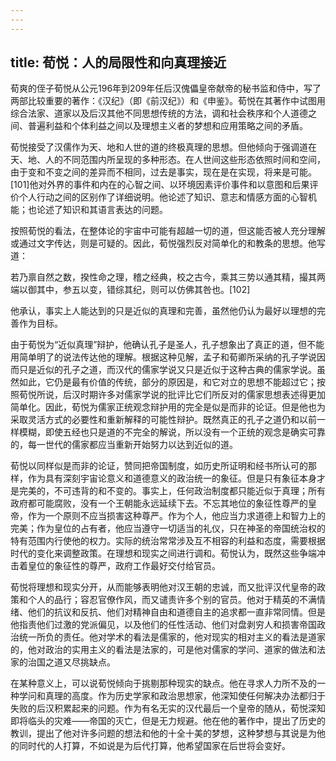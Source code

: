 ```yaml
---
---
---
```

title: 荀悦：人的局限性和向真理接近
---



荀爽的侄子荀悦从公元196年到209年任后汉傀儡皇帝献帝的秘书监和侍中，写了两部比较重要的著作：《汉纪》（即《前汉纪》）和《申鉴》。荀悦在其著作中试图用综合法家、道家以及后汉其他不同思想传统的方法，调和社会秩序和个人道德之间、普遍利益和个体利益之间以及理想主义者的梦想和应用策略之间的矛盾。

荀悦接受了汉儒作为天、地和人世的道的终极真理的思想。但他倾向于强调道在天、地、人的不同范围内所呈现的多种形态。在人世间这些形态依照时间和空间，由于变和不变之间的差异而不相同，过去是事实，现在是在实现，将来是可能。[101]他对外界的事件和内在的心智之间、以环境因素评价事件和以意图和后果评价个人行动之间的区别作了详细说明。他论述了知识、意志和情感方面的心智机能；也论述了知识和其语言表达的问题。

按照荀悦的看法，在整体论的宇宙中可能有超越一切的道，但这能否被人充分理解或通过文字传达，则是可疑的。因此，荀悦强烈反对简单化的和教条的思想。他写道：

若乃禀自然之数，揆性命之理，稽之经典，校之古今，乘其三势以通其精，撮其两端以御其中，参五以变，错综其纪，则可以仿佛其咎也。[102]



他承认，事实上人能达到的只是近似的真理和完善，虽然他仍认为最好以理想的完善作为目标。

由于荀悦为“近似真理”辩护，他确认孔子是圣人，孔子想象出了真正的道，但不能用简单明了的说法传达他的理解。根据这种见解，孟子和荀卿所采纳的孔子学说因而只是近似的孔子之道，而汉代的儒家学说又只是近似于这种古典的儒家学说。虽然如此，它仍是最有价值的传统，部分的原因是，和它对立的思想不能超过它；按照荀悦所说，后汉时期许多对儒家学说的批评比它们所反对的儒家思想表述得更加简单化。因此，荀悦为儒家正统观念辩护用的完全是似是而非的论证。但是他也为采取灵活方式的必要性和重新解释的可能性辩护。既然真正的孔子之道仍和以前一样模糊，即使五经也只是道的不完全的解说，所以没有一个正统的观念是确实可靠的，每一世代的儒家都应当重新开始努力以达到近似的道。

荀悦以同样似是而非的论证，赞同把帝国制度，如历史所证明和经书所认可的那样，作为具有深刻宇宙论意义和道德意义的政治统一的象征。但是只有象征本身才是完美的，不可违背的和不变的。事实上，任何政治制度都只能近似于真理；所有政府都可能腐败，没有一个王朝能永远延续下去。不忘其地位的象征性尊严的皇帝，作为一个原则不应当损害这种尊严。作为个人，他应当力求道德上和智力上的完美；作为皇位的占有者，他应当遵守一切适当的礼仪，只在神圣的帝国统治权的特有范围内行使他的权力。实际的统治常常涉及互不相容的利益和态度，需要根据时代的变化来调整政策。在理想和现实之间进行调和。荀悦认为，既然这些争端冲击着皇位的象征性的尊严，政府工作最好交付给官员。

荀悦将理想和现实分开，从而能够表明他对汉王朝的忠诚，而又批评汉代皇帝的政策和个人的品行；容忍官僚作风，而又谴责许多个别的官员。他对于精英的不满情绪、他们的抗议和反抗、他们对精神自由和道德自主的追求都一直非常同情。但是他指责他们过激的党派偏见，以及他们的任性活动、他们对盘剥穷人和损害帝国政治统一所负的责任。他对学术的看法是儒家的，他对现实的相对主义的看法是道家的，他对政治的实用主义的看法是法家的，可是他对儒家的学问、道家的做法和法家的治国之道又尽挑缺点。

在某种意义上，可以说荀悦倾向于挑剔那种现实的缺点。他在寻求人力所不及的一种学问和真理的高度。作为历史学家和政治思想家，他深知使任何解决办法都归于失败的后汉积累起来的问题。作为有名无实的汉代最后一个皇帝的随从，荀悦深知即将临头的灾难——帝国的灭亡，但是无力规避。他在他的著作中，提出了历史的教训，提出了他对许多问题的想法和他的十全十美的梦想，这种梦想与其说是为他的同时代的人打算，不如说是为后代打算，他希望国家在后世将会变好。